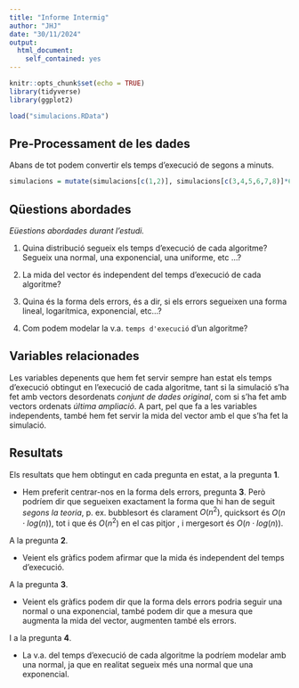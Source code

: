 ```yaml
---
title: "Informe Intermig"
author: "JHJ"
date: "30/11/2024"
output:
  html_document:
    self_contained: yes
---
```


```r
knitr::opts_chunk$set(echo = TRUE)
library(tidyverse)
library(ggplot2)

load("simulacions.RData")
```

## Pre-Processament de les dades

Abans de tot podem convertir els temps d'execució de segons a minuts.

```r
simulacions = mutate(simulacions[c(1,2)], simulacions[c(3,4,5,6,7,8)]*60)
```

## Qüestions abordades

_Eüestions abordades durant l'estudi._

1. Quina distribució segueix els temps d'execució de cada algoritme? Segueix una normal, una exponencial, una uniforme, etc ...?

2. La mida del vector és independent del temps d'execució de cada algoritme?

3.  Quina és la forma dels errors, és a dir, si els errors segueixen una forma lineal, logarítmica, exponencial, etc...?

4.  Com podem modelar la v.a. `temps d'execució` d'un algoritme?

## Variables relacionades

Les variables depenents que hem fet servir sempre han estat els temps d'execució obtingut en l'execució de cada algoritme, tant si la simulació s'ha fet amb vectors desordenats _conjunt de dades original_, com si s'ha fet amb vectors ordenats _última ampliació_. A part, pel que fa a les variables independents, també hem fet servir la mida del vector amb el que s'ha fet la simulació.

## Resultats

Els resultats que hem obtingut en cada pregunta en estat, a la pregunta __1__.

- Hem preferit centrar-nos en la forma dels errors, pregunta __3__. Però podríem dir que segueixen exactament la forma que hi han de seguit _segons la teoria_, p. ex. bubblesort és clarament $O(n^2)$, quicksort és $O(n \cdot log(n))$, tot i que és $O(n^2)$ en el cas pitjor \footnote{El cas pitjor de quicksort és amb vectors ordenats}, i mergesort és $O(n \cdot log(n))$.

A la pregunta __2__.

- Veient els gràfics podem afirmar que la mida és independent del temps d'execució.

A la pregunta __3__.

- Veient els gràfics podem dir que la forma dels errors podria seguir una normal o una exponencial, també podem dir que a mesura que augmenta la mida del vector, augmenten també els errors.

I a la pregunta __4__.

- La v.a. del temps d'execució de cada algoritme la podríem modelar amb una normal, ja que en realitat segueix més una normal que una exponencial.
